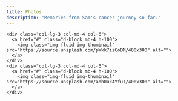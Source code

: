 ```yaml
---
title: Photos
description: "Memories from Sam's cancer journey so far."
---
```



<div class="row text-center text-lg-start">
    <div class="col-lg-3 col-md-4 col-6">
      <a href="#" class="d-block mb-4 h-100">
        <img class="img-fluid img-thumbnail" src="https://source.unsplash.com/pWkk7iiCoDM/400x300" alt="">
      </a>
    </div>
    <div class="col-lg-3 col-md-4 col-6">
      <a href="#" class="d-block mb-4 h-100">
        <img class="img-fluid img-thumbnail" src="https://source.unsplash.com/aob0ukAYfuI/400x300" alt="">
      </a>
    </div>
</div>